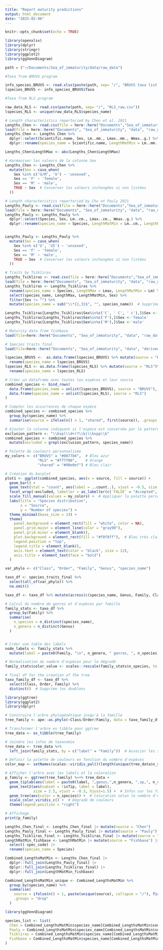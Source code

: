 ```yaml
---
title: "Report maturity predictions"
output: html_document
date: "2025-02-06"
---
```


```r
knitr::opts_chunk$set(echo = TRUE)
```

```r
library(openxlsx)
library(dplyr)
library(stringr)
library(ggplot2)
library(ggVennDiagram)

path = ("~/Documents/Sea_of_immaturity/data/raw_data")

#Taxa from BRUVS program

info_species_BRUVS <- read.xlsx(paste(path, sep= "/", "BRUVS taxa list 2025_01_6.xlsx"), sheet = 2)
lspecies_BRUVS <- info_species_BRUVS$Taxa

#Taxa from RLS program

raw_data_RLS <- read.csv(paste(path, sep= "/", "RLS_raw.csv"))
lspecies_RLS <- unique(raw_data_RLS$species_name)

# Length characteristics repertoried by Chen et al. 2021
Lengths_Chen <- read.csv(file = here::here("Documents","Sea_of_immaturity","data","raw_data", "Lm_Lmax_Chen_et_al2021.csv"))
load(file = here::here("Documents", "Sea_of_immaturity", "data", "raw_data", "Lengths_Chen_bysex.Rdata"))
Lengths_Chen <- Lengths_Chen %>%
  dplyr::select(Scientific.name, Sex, Lm..mm., Lmax..mm., Wmax..g.) %>%
  dplyr::rename(species_name = Scientific.name, LengthMatMin = Lm..mm., LengthMax = Lmax..mm., WeightMax = Wmax..g.)

Lengths_Chen$LengthMax <- abs(Lengths_Chen$LengthMax)

# Harmoniser les valeurs de la colonne Sex
Lengths_Chen <- Lengths_Chen %>%
  mutate(Sex = case_when(
    Sex %in% c('U/M', 'U') ~ 'unsexed',
    Sex == 'F' ~ 'female',
    Sex == 'M' ~ 'male',
    TRUE ~ Sex  # Conserver les valeurs inchangées si non listées
  ))

# Length characteristics repertoried by Chu et Pauly 2021
Lengths_Pauly <- read.csv(file = here::here("Documents","Sea_of_immaturity","data","raw_data", "Lm_Lmax_chu_Pauly2021.csv"))
load(file = here::here("Documents", "Sea_of_immaturity", "data", "raw_data", "Lengths_Pauly_bysex.Rdata"))
Lengths_Pauly <- Lengths_Pauly %>%
  dplyr::select(Species, Sex, Lm..cm., Lmax..cm., Wmax..g.) %>%
  dplyr::rename(species_name = Species, LengthMatMin = Lm..cm., LengthMax = Lmax..cm., WeightMax = Wmax..g.)


Lengths_Pauly <- Lengths_Pauly %>%
  mutate(Sex = case_when(
    Sex %in% c('U', 'UI') ~ 'unsexed',
    Sex == 'F' ~ 'female',
    Sex == 'M' ~ 'male',
    TRUE ~ Sex  # Conserver les valeurs inchangées si non listées
  ))

# Traits by Tsikliras
Lengths_Tsikliras <- read.csv(file = here::here("Documents","Sea_of_immaturity","data","raw_data", "Length_at_maturity_Tsikliras.csv"))
load(file = here::here("Documents", "Sea_of_immaturity", "data", "raw_data", "Lengths_Chen_bysex.Rdata"))
Lengths_Tsikliras <- Lengths_Tsikliras %>%
  rename(species_name = Species, LengthMax = Lmax, LengthMatMin = Lm) %>%
  select(species_name, LengthMax, LengthMatMin, Sex) %>%
  filter(Sex != "") %>%
  mutate(species_name = sub("\\*{1,3}$", "", species_name))  # Supprimer * ou ** ou *** à la fin

Lengths_Tsikliras[Lengths_Tsikliras$Sex%in%c('C', ' C', ' c'),]$Sex <-'unsexed'
Lengths_Tsikliras[Lengths_Tsikliras$Sex%in%c('F'),]$Sex <-'female'
Lengths_Tsikliras[Lengths_Tsikliras$Sex%in%c('M'),]$Sex <-'male'

# Maturity data from fishbase
load(file=here::here("Documents", "Sea_of_immaturity", "data", "raw_data", "LengthMatMin_fishbase.Rdata"))

# Species traits final
load(file=here::here("Documents", "Sea_of_immaturity", "data", "derived_data", "01_d_species_traits_final.Rdata"))

```

```r

lspecies_BRUVS <-  as.data.frame(lspecies_BRUVS) %>% mutate(source = "BRUVS") %>% 
  rename(species_name = lspecies_BRUVS)
lspecies_RLS <- as.data.frame(lspecies_RLS) %>% mutate(source = "RLS")%>% 
  rename(species_name = lspecies_RLS)

# Créer un dataframe avec toutes les espèces et leur source
combined_species <- bind_rows(
  data.frame(species_name = unlist(lspecies_BRUVS), source = "BRUVS"),
  data.frame(species_name = unlist(lspecies_RLS), source = "RLS")
)

# Compter les occurrences de chaque espèce
combined_species <- combined_species %>%
  group_by(species_name) %>%
  summarise(source = ifelse(n() > 1, "shared", first(source)), .groups = "drop")

# Ajouter la colonne indiquant si l'espèce est concernée par le pattern d'exclusion
exclusion_pattern <- "\\bsp(\\d+)?\\b|\\bspp\\b"
combined_species <- combined_species %>%
  mutate(excluded = grepl(exclusion_pattern, species_name))

# Palette de couleurs personnalisée
my_colors <- c("BRUVS" = "#0077b6",  # Bleu azur
               "RLS" = "#f77f00",    # Orange
               "shared" = "#90e0ef") # Bleu clair

# Création du barplot
plot1 <- ggplot(combined_species, aes(x = source, fill = source)) +
  geom_bar() +
  geom_text(stat = "count", aes(label = ..count..), vjust = -0.5, size = 5, color = "black") +
  facet_wrap(~excluded, labeller = as_labeller(c(`FALSE` = "Accepted", `TRUE` = "Excluded"))) +
  scale_fill_manual(values = my_colors) +  # Appliquer la palette personnalisée
  labs(title = "Species distribution",
       x = "Source",
       y = "Number of species") +
  theme_minimal(base_size = 14) +
  theme(
    panel.background = element_rect(fill = "white", color = NA),
    panel.grid.major = element_line(color = "gray90"),
    panel.grid.minor = element_blank(),
    plot.background = element_rect(fill = "#f0f8ff"),  # Bleu très clair en fond
    legend.position = "top",
    legend.title = element_blank(),
    axis.text = element_text(color = "black", size = 12),
    axis.title = element_text(face = "bold")
  )

```

```r
var_phylo <- c("Class", "Order", "Family", "Genus", "species_name")

taxo_df <- species_traits_final %>%
  select(all_of(var_phylo)) %>%
  na.omit()

taxo_df <- taxo_df %>% mutate(across(c(species_name, Genus, Family, Class, Order), as.factor))

# Calcul du nombre de genres et d'espèces par famille
family_stats <- taxo_df %>%
  group_by(Family) %>%
  summarise(
    n_species = n_distinct(species_name),
    n_genera = n_distinct(Genus)
  )


# Créer une table des labels
node_labels <- family_stats %>%
  mutate(label = paste0(Family, "\n", n_genera, " genres, ", n_species, " espèces"))

# Normalisation du nombre d'espèces pour le dégradé
family_stats$color_value <- scales::rescale(family_stats$n_species, to = c(0.2, 1))

# final df for the creation of the tree
taxo_family_df <- taxo_df %>%
  select(Class, Order, Family) %>%
  distinct()  # Supprime les doublons

library(ggtree)
library(ggplot2)
library(dplyr)

# Construire l'arbre phylogénétique jusqu'à la famille
tree_family <- ape::as.phylo(~Class/Order/Family, data = taxo_family_df)

# Transformer l'arbre en tibble pour ggtree
tree_data <- as_tibble(tree_family)

# Joindre les infos de taxonomie
tree_data <- tree_data %>%
  left_join(family_stats, by = c("label" = "Family"))  # Associer les stats aux labels

# Définir la palette de couleurs en fonction du nombre d'espèces
color_map <- setNames(scales::viridis_pal()(length(unique(tree_data$n_species))), unique(tree_data$n_species))

# Afficher l'arbre avec les labels et la coloration
p_family <- ggtree(tree_family) %<+% tree_data +  
  geom_tiplab(aes(label = paste0(label, ",genus,",n_genera, ",sp,", n_species )), size = 1, hjust = 0) +  # Labels des familles
  geom_text2(aes(subset = !isTip, label = label), 
             size = 2.5, vjust = -0.3, hjust=1.5) +  # Infos sur les familles
  geom_tree(aes(color = n_species)) +  # Coloration selon le nombre d'espèces
  scale_color_viridis_c() +  # Dégradé de couleurs
  theme(legend.position = "right")

# Affichage
print(p_family)
```

```r
Lengths_Chen_final <- Lengths_Chen_final |> mutate(source = "Chen")
Lengths_Pauly_final <- Lengths_Pauly_final |> mutate(source = "Pauly")
Lengths_Tsikliras_final <- Lengths_Tsikliras_final |> mutate(source = "Tsikliras")
LengthMatMin_fishbase <- LengthMatMin |> mutate(source = "Fishbase") |>
  select(-spec_code) |>
  rename(species_name = Species)

Combined_LengthsMatMin <- Lengths_Chen_final |> 
  dplyr::full_join(Lengths_Pauly_final) |> 
  dplyr::full_join(Lengths_Tsikliras_final) |>
  dplyr::full_join(LengthMatMin_fishbase)

Combined_LengthsMatMin_unique <- Combined_LengthsMatMin %>%
  group_by(species_name) %>%
  summarise(
    source = ifelse(n() > 1, paste(unique(source), collapse = "/"), first(source)), 
    .groups = "drop"
  )

library(ggVennDiagram)

species_list <- list(
  Chen = Combined_LengthsMatMin$species_name[Combined_LengthsMatMin$source == "Chen"],
  Pauly = Combined_LengthsMatMin$species_name[Combined_LengthsMatMin$source == "Pauly"],
  Tsikliras = Combined_LengthsMatMin$species_name[Combined_LengthsMatMin$source == "Tsikliras"],
  Fishbase = Combined_LengthsMatMin$species_name[Combined_LengthsMatMin$source == "Fishbase"]
)
```



